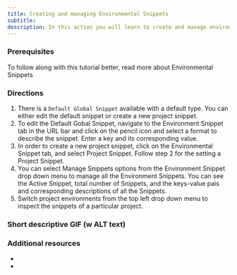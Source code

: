 ```yaml
---
title: Creating and managing Environmental Snippets
subtitle:
description: In this action you will learn to create and manage environmental snippets
---
```


### Prerequisites

To follow along with this tutorial better, read more about Environmental Snippets

### Directions

1. There is a `Default Global Snippet` available with a default type. You can either edit the default snippet or create a new project snippet.
2. To edit the Default Gobal Snippet, navigate to the Environment Snippet tab in the URL bar and click on the pencil icon and select a format to describe the snippet. Enter a key and its corresponding value.
3. In order to create a new project snippet, click on the Environmental Snippet tab, and select Project Snippet. Follow step 2 for the setting a Project Snippet.
4. You can select Manage Snippets options from the Environment Snippet drop down menu to manage all the Environment Snippets. You can see the Active Snippet, total number of Snippets, and the keys-value pais and corresponding descriptions of all the Snippets.
5. Switch project environments from the top left drop down menu to inspect the snippets of a particular project.

### Short descriptive GIF (w ALT text)

### Additional resources

-
-
